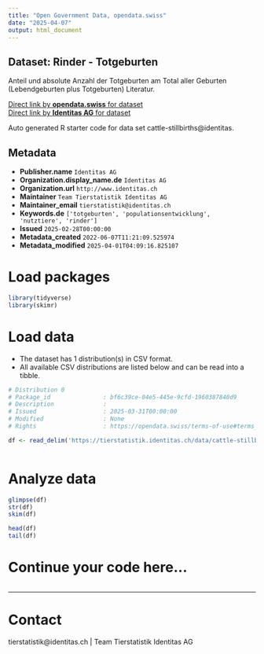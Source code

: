 ```yaml
---
title: "Open Government Data, opendata.swiss"
date: "2025-04-07"
output: html_document
---
```


## Dataset: Rinder - Totgeburten

Anteil und absolute Anzahl der Totgeburten am Total aller Geburten (Lebendgeburten plus Totgeburten) Literatur.

[Direct link by **opendata.swiss** for dataset](https://opendata.swiss/de/dataset/rinder-totgeburten)<br>
[Direct link by **Identitas AG** for dataset](https://tierstatistik.identitas.ch/)

Auto generated R starter code for data set cattle-stillbirths@identitas.

## Metadata

- **Publisher.name** `Identitas AG`
- **Organization.display_name.de** `Identitas AG`
- **Organization.url** `http://www.identitas.ch`
- **Maintainer** `Team Tierstatistik Identitas AG`
- **Maintainer_email** `tierstatistik@identitas.ch`
- **Keywords.de** `['totgeburten', 'populationsentwicklung', 'nutztiere', 'rinder']`
- **Issued** `2025-02-28T00:00:00`
- **Metadata_created** `2022-06-07T11:21:09.525974`
- **Metadata_modified** `2025-04-01T04:09:16.825107`


# Load packages

```r

library(tidyverse)
library(skimr)

```

# Load data

-   The dataset has 1 distribution(s) in CSV format.
-   All available CSV distributions are listed below and can be read into a tibble.

```r

# Distribution 0
# Package_id               : bf6c39ce-04e5-445e-9cfd-1960387840d9
# Description              : 
# Issued                   : 2025-03-31T00:00:00
# Modified                 : None
# Rights                   : https://opendata.swiss/terms-of-use#terms_by

df <- read_delim('https://tierstatistik.identitas.ch/data/cattle-stillbirths.csv')



```

# Analyze data

```r

glimpse(df)
str(df)
skim(df)

head(df)
tail(df)

```

# Continue your code here...

```r

```

------------------------------------------------------------------------

# Contact

tierstatistik@identitas.ch | Team Tierstatistik Identitas AG
